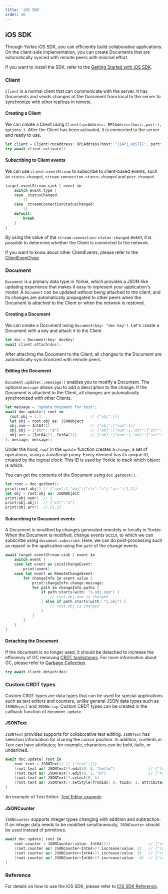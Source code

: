 ```yaml
---
title: 'iOS SDK'
order: 40
---
```


## iOS SDK

Through Yorkie iOS SDK, you can efficiently build collaborative applications. On the client-side implementation, you can create Documents that are automatically synced with remote peers with minimal effort.

If you want to install the SDK, refer to the [Getting Started with iOS SDK](/docs/getting-started/with-ios-sdk).

### Client

`Client` is a normal client that can communicate with the server. It has Documents and sends changes of the Document from local to the server to synchronize with other replicas in remote.

#### Creating a Client

We can create a Client using `Client(rpcAddress: RPCAddress(host:,port:), options:)`. After the Client has been activated, it is connected to the server and ready to use.

```swift
let client = Client(rpcAddress: RPCAddress(host: "{{API_HOST}}", port: {{API_PORT}}), options: ClientOptions())
try await client.activate()
```

#### Subscribing to Client events

We can use `client.eventStream` to subscribe to client-based events, such as `status-changed`, `stream-connection-status-changed` and `peer-changed`.

```swift
target.eventStream.sink { event in
    switch event.type {
    case .statusChanged:
        ()
    case .streamConnectionStatusChanged:
        ()
    default:
        break
    }
}
```

By using the value of the `stream-connection-status-changed` event, it is possible to determine whether the Client is connected to the network.

If you want to know about other ClientEvents, please refer to the [ClientEventType](https://yorkie.dev/yorkie-ios-sdk/documentation/yorkie/clienteventtype).

### Document

`Document` is a primary data type in Yorkie, which provides a JSON-like updating experience that makes it easy to represent your application's model. A `Document` can be updated without being attached to the client, and its changes are automatically propagated to other peers when the Document is attached to the Client or when the network is restored.

#### Creating a Document

We can create a Document using `Document(key: "doc-key")`. Let's create a Document with a key and attach it to the Client.

```swift
let doc = Document(key: docKey)
await client.attach(doc);
```

After attaching the Document to the Client, all changes to the Document are automatically synchronized with remote peers.

#### Editing the Document

`Document.update(:,message:)` enables you to modify a Document. The optional `message` allows you to add a description to the change. If the Document is attached to the Client, all changes are automatically synchronized with other Clients.

```swift
let message = "update document for test";
await doc.update({ root in
  root.obj = [:]                      // {"obj":{}}
  let obj = root.obj as! JSONObject
  obj.num = Int64(1)                  // {"obj":{"num":1}}
  obj.obj = ["str": "a"]              // {"obj":{"num":1,"obj":{"str":"a"}}}
  obj.arr = [Int64(1), Int64(2)]      // {"obj":{"num":1,"obj":{"str":"a"},"arr":[1,2]}}
}, message: message);
```

Under the hood, `root` in the `update` function creates a `change`, a set of operations, using a JavaScript proxy. Every element has its unique ID, created by the logical clock. This ID is used by Yorkie to track which object is which.

You can get the contents of the Document using `doc.getRoot()`.

```swift
let root = doc.getRoot()
print(root.obj!) // {"num":1,"obj":{"str":"a"},"arr":[1,2]}
let obj = root.obj as! JSONObject
print(obj.num!)  // 1
print(obj.obj!)  // {"str":"a"}
print(obj.arr!)  // [1,2]
```

#### Subscribing to Document events

A Document is modified by changes generated remotely or locally in Yorkie. When the Document is modified, change events occur, to which we can subscribe using `document.subscribe`. Here, we can do post-processing such as repaint in the application using the `path` of the change events.

```swift
await target.eventStream.sink { event in
    switch event {
    case let event as LocalChangeEvent:
        print(event)
    case let event as RemoteChangeEvent:
        for changeInfo in event.value {
            print(changeInfo.change.message)
            for path in changeInfo.paths {
                if path.starts(with: "$.obj.num") {
                    // root.obj.num is changed
                } else if path.starts(with: "$.obj") {
                    // root.obj is changed
                }
            }
        }
    }
}
```

#### Detaching the Document

If the document is no longer used, it should be detached to increase the efficiency of GC removing [CRDT tombstones](https://crdt.tech/glossary). For more information about GC, please refer to [Garbage Collection](https://github.com/yorkie-team/yorkie/blob/main/design/garbage-collection.md).

```swift
try await client.detach(doc)
```

### Custom CRDT types

Custom CRDT types are data types that can be used for special applications such as text editors and counters, unlike general JSON data types such as `JSONObject` and `JSONArray`. Custom CRDT types can be created in the callback function of `document.update`.

#### JSONText

`JSONText` provides supports for collaborative text editing. `JSONText` has selection information for sharing the cursor position. In addition, contents in `Text` can have attributes; for example, characters can be bold, italic, or underlined.

```swift
await doc.update{ root in
    root.text = JSONText() // {"text":[]}
    (root.text as? JSONText)?.edit(0, 0, "hello")               // {"text":[{"val":"hello"}]}
    (root.text as? JSONText)?.edit(0, 1, "H")                   // {"text":[{"val":"H"},{"val":"ello"}]}
    (root.text as? JSONText)?.select(0, 1)
    (root.text as? JSONText)?.setStyle(fromIdx: 0, toIdx: 1, attributes: ["bold": true])    // {"text":[{"attrs":{"bold":"true"},"val":"H"},{"val":"ello"}]}
}
```

An example of Text Editor: [Text Editor example](https://github.com/yorkie-team/yorkie-ios-sdk/tree/main/Examples/TextEditorApp)

#### JSONCounter

`JSONCounter` supports integer types changing with addition and subtraction. If an integer data needs to be modified simultaneously, `JSONCounter` should be used instead of primitives.

```swift
await doc.update{ root in
    root.counter = JSONCounter(value: Int64(1))                 // {"counter":1}
    (root.counter as? JSONCounter<Int64>)?.increase(value: 2)   // {"counter":3}
    (root.counter as? JSONCounter<Int64>)?.increase(value: 3)   // {"counter":6}
    (root.counter as? JSONCounter<Int64>)?.increase(value: -4)  // {"counter":2}
}
```

### Reference

For details on how to use the iOS SDK, please refer to [iOS SDK Reference](https://yorkie.dev/yorkie-ios-sdk/documentation/yorkie).
